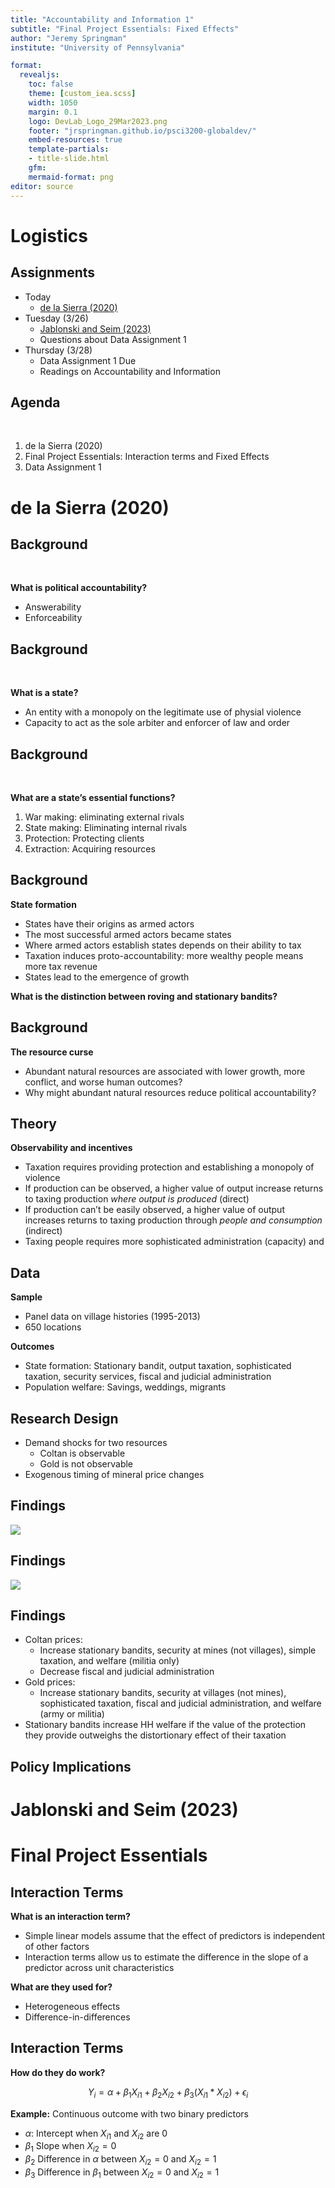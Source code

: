 ```yaml
---
title: "Accountability and Information 1"
subtitle: "Final Project Essentials: Fixed Effects"
author: "Jeremy Springman"
institute: "University of Pennsylvania"

format:
  revealjs:
    toc: false
    theme: [custom_iea.scss]
    width: 1050
    margin: 0.1
    logo: DevLab_Logo_29Mar2023.png
    footer: "jrspringman.github.io/psci3200-globaldev/"
    embed-resources: true
    template-partials:
    - title-slide.html
    gfm:
    mermaid-format: png
editor: source
---
```


# Logistics

## Assignments

- Today
  + [de la Sierra (2020)](/files/sierra_2020.pdf)
- Tuesday (3/26)
  + [Jablonski and Seim (2023)](/files/what-politicians-do-not-know-can-hurt-you-the-effects-of-information-on-politicians-spending-decisions.pdf)
  + Questions about Data Assignment 1
- Thursday (3/28)
  + Data Assignment 1 Due
  + Readings on Accountability and Information

  
## Agenda

\

1. de la Sierra (2020)
2. Final Project Essentials: Interaction terms and Fixed Effects
3. Data Assignment 1

# de la Sierra (2020)

## Background

\

**What is political accountability?**

::: {.fragment}
- Answerability
- Enforceability
:::

## Background

\

**What is a state?**

::: {.fragment}
- An entity with a monopoly on the legitimate use of physial violence
- Capacity to act as the sole arbiter and enforcer of law and order
:::

## Background

\

::: {.fragment}
**What are a state's essential functions?**
:::

::: {.fragment}
1. War making: eliminating external rivals
2. State making: Eliminating internal rivals
3. Protection: Protecting clients
4. Extraction: Acquiring resources
:::


## Background

**State formation**

- States have their origins as armed actors
- The most successful armed actors became states
- Where armed actors establish states depends on their ability to tax
- Taxation induces proto-accountability: more wealthy people means more tax revenue
- States lead to the emergence of growth

**What is the distinction between roving and stationary bandits?**

## Background

**The resource curse**

- Abundant natural resources are associated with lower growth, more conflict, and worse human outcomes?
- Why might abundant natural resources reduce political accountability?

## Theory

**Observability and incentives**

::: {.fragment}
::: {.incremental}
- Taxation requires providing protection and establishing a monopoly of violence
- If production can be observed, a higher value of output increase returns to taxing production *where output is produced* (direct)
- If production can't be easily observed, a higher value of output increases returns to taxing production through *people and consumption* (indirect)
- Taxing people requires more sophisticated administration (capacity) and 
:::
:::

## Data

**Sample**

- Panel data on village histories (1995-2013)
- 650 locations

**Outcomes**

- State formation: Stationary bandit, output taxation, sophisticated taxation, security services, fiscal and judicial administration
- Population welfare: Savings, weddings, migrants

## Research Design

- Demand shocks for two resources
  + Coltan is observable
  + Gold is not observable
- Exogenous timing of mineral price changes

## Findings

![](img/sierra1.png){fig-align="center"}

## Findings

![](img/sierra2.png){fig-align="center"}


## Findings

- Coltan prices:
  + Increase stationary bandits, security at mines (not villages), simple taxation, and welfare (militia only)
  + Decrease fiscal and judicial administration
- Gold prices:
  + Increase stationary bandits, security at villages (not mines), sophisticated taxation, fiscal and judicial administration, and welfare (army or militia)
- Stationary bandits increase HH welfare if the value of the protection they provide outweighs the distortionary effect of their taxation

## Policy Implications

# Jablonski and Seim (2023)

# Final Project Essentials

## Interaction Terms

**What is an interaction term?**

- Simple linear models assume that the effect of predictors is independent of other factors 
- Interaction terms allow us to estimate the difference in the slope of a predictor across unit characteristics

**What are they used for?**

- Heterogeneous effects
- Difference-in-differences

## Interaction Terms


**How do they do work?**

$$
Y_i = \alpha + \beta_1 X_{i1} + \beta_2 X_{i2} + \beta_3 (X_{i1}*X_{i2}) + \epsilon_i
$$


**Example:** Continuous outcome with two binary predictors

- $\alpha$: Intercept when $X_{i1}$ and $X_{i2}$ are 0
- $\beta_1$ Slope when $X_{i2} = 0$
- $\beta_2$ Difference in $\alpha$ between $X_{i2}=0$ and $X_{i2}=1$
- $\beta_3$ Difference in $\beta_1$ between $X_{i2}=0$ and $X_{i2}=1$
